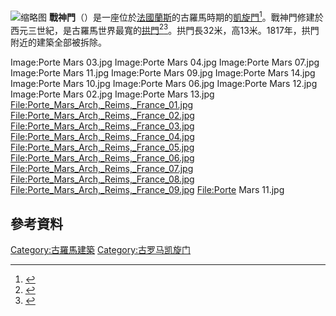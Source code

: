 [[File:Porte_de_Mars,_Reims(1).jpg|缩略图]]
'''戰神門'''（{{lang-fr|Porte Mars}}）是一座位於[[法國|法國]][[蘭斯_(法國城市)|蘭斯]]的古羅馬時期的[[凱旋門|凱旋門]]<ref>{{cite web |url=http://pleiades.stoa.org/places/108945 |title=Places: 108945 (Durocortorum) |author=Kunow, J., C. Haselgrove, DARMC, R. Talbert, S. Gillies, J. Åhlfeldt, J. Becker, T. Elliott |accessdate=October 25, 2014 <!-- 9:02 pm --> |publisher=Pleiades |archive-date=2021-10-26 |archive-url=https://web.archive.org/web/20211026123010/https://pleiades.stoa.org/places/108945 }}</ref>。戰神門修建於西元三世紀，是古羅馬世界最寬的[[拱門|拱門]]<ref>{{cite book|title=La Porte Mars de Reims|url=http://books.google.com/books?id=e-16oAEACAAJ|year=1985|publisher=Groupe d'études archéologiques Champagne-Ardennes}}</ref><ref>{{Cite web |url=https://fr.wikipedia.org/wiki/Porte_de_Mars |title=存档副本 |access-date=2014-12-02 |archive-date=2019-03-23 |archive-url=https://web.archive.org/web/20190323194938/https://fr.wikipedia.org/wiki/Porte_de_Mars |dead-url=no }}</ref>。拱門長32米，高13米。1817年，拱門附近的建築全部被拆除。

<gallery heights=150px mode=packed-hover>
Image:Porte Mars 03.jpg
Image:Porte Mars 04.jpg
Image:Porte Mars 07.jpg
Image:Porte Mars 11.jpg
Image:Porte Mars 09.jpg
Image:Porte Mars 14.jpg
Image:Porte Mars 10.jpg
Image:Porte Mars 06.jpg
Image:Porte Mars 12.jpg
Image:Porte Mars 02.jpg
Image:Porte Mars 13.jpg
File:Porte_Mars_Arch,_Reims,_France_01.jpg
File:Porte_Mars_Arch,_Reims,_France_02.jpg
File:Porte_Mars_Arch,_Reims,_France_03.jpg
File:Porte_Mars_Arch,_Reims,_France_04.jpg
File:Porte_Mars_Arch,_Reims,_France_05.jpg
File:Porte_Mars_Arch,_Reims,_France_06.jpg
File:Porte_Mars_Arch,_Reims,_France_07.jpg
File:Porte_Mars_Arch,_Reims,_France_08.jpg
File:Porte_Mars_Arch,_Reims,_France_09.jpg
File:Porte Mars 11.jpg
</gallery>

==參考資料==
{{reflist}}

{{Coord|49|15|38.2|N|4|1|47.8|E|type:landmark|display=title}}

[[Category:古羅馬建築|Category:古羅馬建築]]
[[Category:古罗马凯旋门|Category:古罗马凯旋门]]